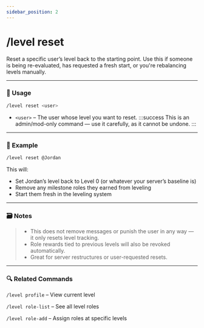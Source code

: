 ```yaml
---
sidebar_position: 2
---
```


# /level reset

Reset a specific user’s level back to the starting point. Use this if someone is being re-evaluated, has requested a fresh start, or you're rebalancing levels manually.

<hr className="md-divider-gradient" />

### 💬 Usage
```bash
/level reset <user>
```
- `<user>` – The user whose level you want to reset.
:::success
This is an admin/mod-only command — use it carefully, as it cannot be undone.
:::

<hr className="md-divider-gradient" />

### 📌 Example
```bash
/level reset @Jordan
```
This will:
- Set Jordan’s level back to Level 0 (or whatever your server’s baseline is)
- Remove any milestone roles they earned from leveling
- Start them fresh in the leveling system

<hr className="md-divider-gradient" />

### 🗃️ Notes
> - This does not remove messages or punish the user in any way — it only resets level tracking.
> - Role rewards tied to previous levels will also be revoked automatically.
> - Great for server restructures or user-requested resets.

<hr className="md-divider-gradient" />

### 🔍 Related Commands
`/level profile` – View current level

`/level role-list` – See all level roles

`/level role-add` – Assign roles at specific levels